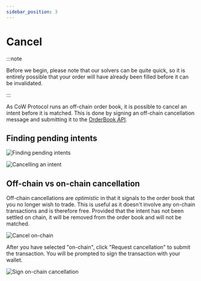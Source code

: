 ```yaml
---
sidebar_position: 3
---
```



# Cancel

:::note

Before we begin, please note that our solvers can be quite quick, so it is entirely possible that your order will have already been filled before it can be invalidated.

:::

As CoW Protocol runs an off-chain order book, it is possible to cancel an intent before it is matched. This is done by signing an off-chain cancellation message and submitting it to the [OrderBook API](../../reference/apis/orderbook).

## Finding pending intents

![Finding pending intents](/img/cowswap/cancel_pending.png)

![Cancelling an intent](/img/cowswap/cancel_intent.png)

## Off-chain vs on-chain cancellation

Off-chain cancellations are *optimistic* in that it signals to the order book that you no longer wish to trade. This is useful as it doesn't involve any on-chain transactions and is therefore free. Provided that the intent has not been settled on chain, it will be removed from the order book and will not be matched.

<CancellationOffChainOnChain
    alt="Cancel off-chain"
    src="/img/cowswap/cancel_offchain.png"
/>

![Cancel on-chain](/img/cowswap/cancel_onchain.png)

After you have selected "on-chain", click "Request cancellation" to submit the transaction. You will be prompted to sign the transaction with your wallet.

![Sign on-chain cancellation](/img/cowswap/cancel_onchain_signing.png)